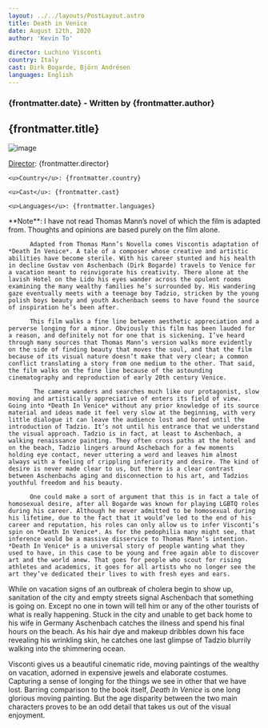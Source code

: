 ```yaml
---
layout: ../../layouts/PostLayout.astro
title: Death in Venice
date: August 12th, 2020
author: 'Kevin To'

director: Luchino Visconti
country: Italy
cast: Dirk Bogarde, Björn Andrésen
languages: English
---
```


### {frontmatter.date} - Written by {frontmatter.author}

## {frontmatter.title}

![image](/postPictures/La%20Cienaga/28113id_022_w1600.jpeg)

<div class="film-info">
    <u>Director</u>: {frontmatter.director}

    <u>Country</u>: {frontmatter.country}

    <u>Cast</u>: {frontmatter.cast}

    <u>Languages</u>: {frontmatter.languages}

</div>

<article class="main-content">
 **Note**: I have not read Thomas Mann’s novel of which the film is adapted from. Thoughts and opinions are based purely on the film alone.

          Adapted from Thomas Mann’s Novella comes Viscontis adaptation of *Death In Venice*. A tale of a composer whose creative and artistic abilities have become sterile. With his career stunted and his health in decline Gustav von Aschenbach (Dirk Bogarde) travels to Venice for a vacation meant to reinvigorate his creativity. There alone at the lavish Hotel on the Lido his eyes wander across the opulent rooms examining the many wealthy families he’s surrounded by. His wandering gaze eventually meets with a teenage boy Tadzio, stricken by the young polish boys beauty and youth Aschenbach seems to have found the source of inspiration he’s been after.

          This film walks a fine line between aesthetic appreciation and a perverse longing for a minor. Obviously this film has been lauded for a reason, and definitely not for one that is sickening. I’ve heard through many sources that Thomas Mann’s version walks more evidently on the side of finding beauty that moves the soul, and that the film because of its visual nature doesn’t make that very clear; a common conflict translating a story from one medium to the other. That said, the film walks on the fine line because of the astounding cinematography and reproduction of early 20th century Venice.

           The camera wanders and searches much like our protagonist, slow moving and artistically appreciative of enters its field of view. Going into *Death In Venice* without any prior knowledge of its source material and ideas made it feel very slow at the beginning, with very little dialogue it can leave the audience lost and bored until the introduction of Tadzio. It’s not until his entrance that we understand the visual approach. Tadzio is in fact, at least to Aschenbach, a walking renaissance painting. They often cross paths at the hotel and on the beach, Tadzio lingers around Aschebach for a few moments holding eye contact, never uttering a word and leaves him almost always with a feeling of crippling inferiority and desire. The kind of desire is never made clear to us, but there is a clear contrast between Aschenbachs aging and disconnection to his art, and Tadzios youthful freedom and his beauty.

          One could make a sort of argument that this is in fact a tale of homosexual desire, after all Bogarde was known for playing LGBTQ roles during his career. Although he never admitted to be homosexual during his lifetime, due to the fact that it would’ve led to the end of his career and reputation, his roles can only allow us to infer Visconti’s spin on *Death In Venice*. As for the pedophilia many might see, that inference would be a massive disservice to Thomas Mann’s intention. *Death In Venice* is a universal story of people wanting what they used to have, in this case to be young and free again able to discover art and the world anew. That goes for people who scout for rising athletes and academics, it goes for all artists who no longer see the art they’ve dedicated their lives to with fresh eyes and ears.

While on vacation signs of an outbreak of cholera begin to show up, sanitation of the city and empty streets signal Aschenbach that something is going on. Except no one in town will tell him or any of the other tourists of what is really happening. Stuck in the city and unable to get back home to his wife in Germany Aschenbach catches the illness and spend his final hours on the beach. As his hair dye and makeup dribbles down his face revealing his wrinkling skin, he catches one last glimpse of Tadzio blurrily walking into the shimmering ocean.

Visconti gives us a beautiful cinematic ride, moving paintings of the wealthy on vacation, adorned in expensive jewels and elaborate costumes. Capturing a sense of longing for the things we see in other that we have lost. Barring comparison to the book itself, _Death In Venice_ is one long glorious moving painting. But the age disparity between the two main characters proves to be an odd detail that takes us out of the visual enjoyment.

</article>
